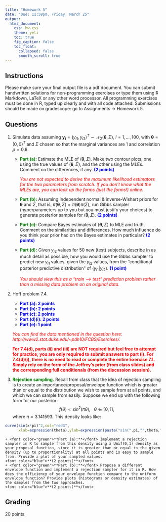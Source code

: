 ```yaml
---
title: "Homework 5"
date: "Due: 11:59pm, Friday, March 25"
output: 
  html_document: 
    css: hw.css
    theme: yeti
    toc: true
    fig_caption: false
    toc_float:
      collapsed: false
      smooth_scroll: true
---
```


## Instructions

Please make sure your final output file is a pdf document. You can submit handwritten solutions for non-programming exercises or type them using R Markdown, LaTeX or any other word processor. All programming exercises must be done in R, typed up clearly and with all code attached. Submissions should be made on gradescope: go to Assignments $\rightarrow$ Homework 5.

## Questions

1. Simulate data assuming $\boldsymbol{y_i} = (y_{i1},y_{i2})^T \sim \mathcal{N}_2(\boldsymbol{\theta}, \Sigma)$, $i = 1, \ldots, 100$, with $\boldsymbol{\theta} = (0,0)^T$ and $\Sigma$ chosen so that the marginal variances are $1$ and correlation $\rho = 0.8$.
    + <font color="green">**Part (a):**</font> Estimate the MLE of $(\boldsymbol{\theta}, \Sigma)$. Make two contour plots, one using the true values of $(\boldsymbol{\theta}, \Sigma)$, and the other using the MLEs. Comment on the differences, if any.
    <font color="blue">**(2 points)**</font>
    
        <font color="red">*You are not expected to derive the maximum likelihood estimators for the two parameters from scratch. If you don't know what the MLEs are, you can look up the forms (just the forms!) online.* </font>  
    + <font color="green">**Part (b):**</font> Assuming independent normal & inverse-Wishart priors for $\boldsymbol{\theta}$ and $\Sigma$, that is, $\pi(\boldsymbol{\theta}, \Sigma) = \pi(\boldsymbol{\theta}) \pi(\Sigma)$, run Gibbs sampler (hyperparameters up to you but you must justify your choices) to generate posterior samples for $(\boldsymbol{\theta}, \Sigma)$.
    <font color="blue">**(2 points)**</font>
    + <font color="green">**Part (c):**</font> Compare Bayes estimates of $(\boldsymbol{\theta}, \Sigma)$ to MLE and truth. Comment on the similarities and differences. How much influence do you think your prior had on the Bayes estimates in particular?
    <font color="blue">**(2 points)**</font>
    + <font color="green">**Part (d):**</font> Given $y_{i2}$ values for 50 new (test) subjects, describe in as much detail as possible, how you would use the Gibbs sampler to predict new $y_{i1}$ values, given the $y_{i2}$ values, from the "conditional posterior predictive distribution" of $(y_{i1} | y_{i2})$.
    <font color="blue">**(1 point)**</font>

        <font color="red">*You should view this as a "train --> test" prediction problem rather than a missing data problem on an original data.*</font>  

2.  Hoff problem 7.4.
    + <font color="blue">**Part (a): 2 points**</font>
    + <font color="blue">**Part (b): 2 points**</font>
    + <font color="blue">**Part (c): 2 points**</font>
    + <font color="blue">**Part (d)(i): 2 points**</font>
    + <font color="blue">**Part (e): 1 point**</font>

    <font color="red">*You can find the data mentioned in the question here: http://www2.stat.duke.edu/~pdh10/FCBS/Exercises/.* </font>
    
    <font color="red">**For 7.4(d), parts (ii) and (iii) are NOT required but feel free to attempt for practice; you are only required to submit answers to part (i). For 7.4(d)(i), there is no need to read or complete the entire Exercise 7.1. Simply rely on the form of the Jeffrey's prior (from class slides) and the corresponding full conditionals (from the discussion session).**</font>
    
    
3. <font color="green">**Rejection sampling.**</font>
Recall from class that the idea of rejection sampling is to create an importance/proposal/envelope function which is greater than or equal to the distribution we wish to sample from at all points, and which we can sample from easily. Suppose we end up with the following form for our posterior: $$f(\theta) \propto sin^2(\pi \theta), \ \ \ \theta \in [0,1],$$ where $\pi = 3.141593$.
This density looks like:
```r
curve(sin(x*pi)^2,col="red3",
      xlab=expression(theta),ylab=expression(paste("sin(",pi,"",theta,")"^2)))
```
    + <font color="green">**Part (a):**</font> Implement a rejection sampler in R to sample from this density using a Unif(0,1) density as your proposal function, since it is greater than or equal to the given density (up to proportionality) at all points and is easy to sample from. Provide a plot of your sampled values.  
    <font color="blue">**(2 points)**</font>
    + <font color="green">**Part (b):**</font> Propose a different envelope function and implement a rejection sampler for it in R. How does the efficiency of your envelope function compare to the uniform envelope function? Provide plots (histograms or density estimates) of the samples from the two approaches.  
    <font color="blue">**(2 points)**</font>

  
## Grading

20 points.
  